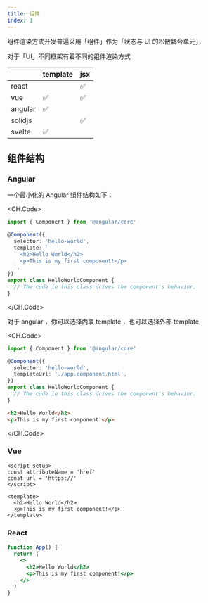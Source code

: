 ```yaml
---
title: 组件
index: 1
---
```


组件渲染方式开发普遍采用「组件」作为「状态与 UI 的松散耦合单元」，

对于「UI」不同框架有着不同的组件渲染方式

|         | template | jsx |
| :------ | :------- | :-- |
| react   |          | ✅  |
| vue     | ✅       | ✅  |
| angular | ✅       |     |
| solidjs |          | ✅  |
| svelte  | ✅       |     |

## 组件结构

### Angular

一个最小化的 Angular 组件结构如下：

<CH.Code>

```ts
import { Component } from '@angular/core'

@Component({
  selector: 'hello-world',
  template: `
    <h2>Hello World</h2>
    <p>This is my first component!</p>
  `,
})
export class HelloWorldComponent {
  // The code in this class drives the component's behavior.
}
```

</CH.Code>

对于 angular ，你可以选择内联 template ，也可以选择外部 template

<CH.Code>

```ts app.component.ts
import { Component } from '@angular/core'

@Component({
  selector: 'hello-world',
  templateUrl: './app.component.html',
})
export class HelloWorldComponent {
  // The code in this class drives the component's behavior.
}
```

```html app.component.html
<h2>Hello World</h2>
<p>This is my first component!</p>
```

</CH.Code>

### Vue

```vue
<script setup>
const attributeName = 'href'
const url = 'https://'
</script>

<template>
  <h2>Hello World</h2>
  <p>This is my first component!</p>
</template>
```

### React

```jsx
function App() {
  return (
    <>
      <h2>Hello World</h2>
      <p>This is my first component!</p>
    </>
  )
}
```
